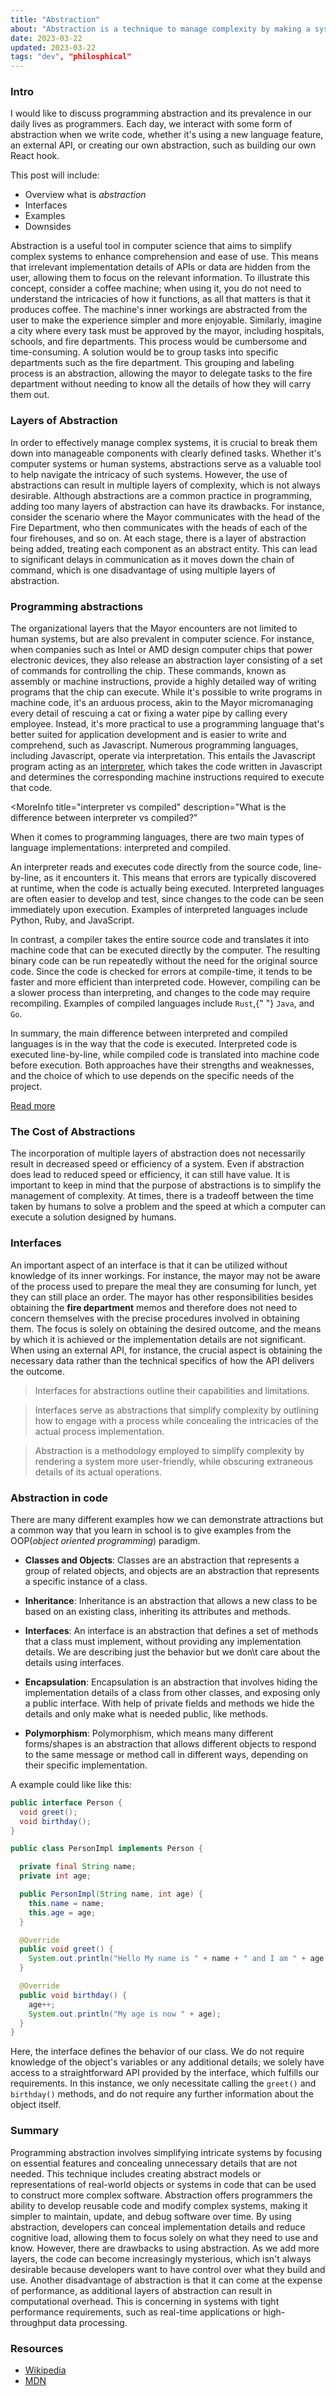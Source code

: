 ```yaml
---
title: "Abstraction"
about: "Abstraction is a technique to manage complexity by making a system simple to use, while hiding unnecessary details of what is really happening."
date: 2023-03-22
updated: 2023-03-22
tags: "dev", "philosphical"
---
```


### Intro

I would like to discuss programming abstraction and its prevalence in our daily lives as programmers. Each day, we interact with some form of abstraction when we write code, whether it's using a new language feature, an external API, or creating our own abstraction, such as building our own React hook.

This post will include:

- Overview what is _abstraction_
- Interfaces
- Examples
- Downsides

Abstraction is a useful tool in computer science that aims to simplify complex systems to enhance comprehension and ease of use.
This means that irrelevant implementation details of APIs or data are hidden from the user, allowing them to focus on the relevant information.
To illustrate this concept, consider a coffee machine; when using it, you do not need to understand the intricacies of how it functions, as all that matters is that it produces coffee.
The machine's inner workings are abstracted from the user to make the experience simpler and more enjoyable.
Similarly, imagine a city where every task must be approved by the mayor, including hospitals, schools, and fire departments.
This process would be cumbersome and time-consuming.
A solution would be to group tasks into specific departments such as the fire department.
This grouping and labeling process is an abstraction, allowing the mayor to delegate tasks to the fire department without needing to know all the details of how they will carry them out.

### Layers of Abstraction

In order to effectively manage complex systems, it is crucial to break them down into manageable components with clearly defined tasks.
Whether it's computer systems or human systems, abstractions serve as a valuable tool to help navigate the intricacy of such systems.
However, the use of abstractions can result in multiple layers of complexity, which is not always desirable.
Although abstractions are a common practice in programming, adding too many layers of abstraction can have its drawbacks.
For instance, consider the scenario where the Mayor communicates with the head of the Fire Department, who then communicates with the heads of each of the four firehouses, and so on. At each stage, there is a layer of abstraction being added, treating each component as an abstract entity.
This can lead to significant delays in communication as it moves down the chain of command, which is one disadvantage of using multiple layers of abstraction.

### Programming abstractions

The organizational layers that the Mayor encounters are not limited to human systems, but are also prevalent in computer science.
For instance, when companies such as Intel or AMD design computer chips that power electronic devices, they also release an abstraction layer consisting of a set of commands for controlling the chip.
These commands, known as assembly or machine instructions, provide a highly detailed way of writing programs that the chip can execute.
While it's possible to write programs in machine code, it's an arduous process, akin to the Mayor micromanaging every detail of rescuing a cat or fixing a water pipe by calling every employee.
Instead, it's more practical to use a programming language that's better suited for application development and is easier to write and comprehend, such as Javascript.
Numerous programming languages, including Javascript, operate via interpretation.
This entails the Javascript program acting as an [interpreter](<https://en.wikipedia.org/wiki/Interpreter_(computing)>), which takes the code written in Javascript and determines the corresponding machine instructions required to execute that code.

<MoreInfo
  title="interpreter vs compiled"
  description="What is the difference between interpreter vs compiled?"
>
  <p>
    When it comes to programming languages, there are two main types of language
    implementations: interpreted and compiled.
  </p>
  <p>
    An interpreter reads and executes code directly from the source code,
    line-by-line, as it encounters it. This means that errors are typically
    discovered at runtime, when the code is actually being executed. Interpreted
    languages are often easier to develop and test, since changes to the code
    can be seen immediately upon execution. Examples of interpreted languages
    include Python, Ruby, and JavaScript.
  </p>
  <p>
    In contrast, a compiler takes the entire source code and translates it into
    machine code that can be executed directly by the computer. The resulting
    binary code can be run repeatedly without the need for the original source
    code. Since the code is checked for errors at compile-time, it tends to be
    faster and more efficient than interpreted code. However, compiling can be a
    slower process than interpreting, and changes to the code may require
    recompiling. Examples of compiled languages include <code>Rust</code>,{" "}
    <code>Java</code>, and <code>Go</code>.
  </p>
  <p>
    In summary, the main difference between interpreted and compiled languages
    is in the way that the code is executed. Interpreted code is executed
    line-by-line, while compiled code is translated into machine code before
    execution. Both approaches have their strengths and weaknesses, and the
    choice of which to use depends on the specific needs of the project.
  </p>
  <a
    className="mdx-link"
    href="https://kb.iu.edu/d/agsz#:~:text=The%20difference%20between%20an%20interpreted,program%20written%20in%20assembly%20language."
    target="_blank"
    rel="noopener noreferrer"
  >
    Read more
  </a>
</MoreInfo>

### The Cost of Abstractions

The incorporation of multiple layers of abstraction does not necessarily result in decreased speed or efficiency of a system.
Even if abstraction does lead to reduced speed or efficiency, it can still have value.
It is important to keep in mind that the purpose of abstractions is to simplify the management of complexity.
At times, there is a tradeoff between the time taken by humans to solve a problem and the speed at which a computer can execute a solution designed by humans.

### Interfaces

An important aspect of an interface is that it can be utilized without knowledge of its inner workings. For instance, the mayor may not be aware of the process used to prepare the meal they are consuming for lunch, yet they can still place an order.
The mayor has other responsibilities besides obtaining the **fire department** memos and therefore does not need to concern themselves with the precise procedures involved in obtaining them.
The focus is solely on obtaining the desired outcome, and the means by which it is achieved or the implementation details are not significant.
When using an external API, for instance, the crucial aspect is obtaining the necessary data rather than the technical specifics of how the API delivers the outcome.

> Interfaces for abstractions outline their capabilities and limitations.

> Interfaces serve as abstractions that simplify complexity by outlining how to engage with a process while concealing the intricacies of the actual process implementation.

> Abstraction is a methodology employed to simplify complexity by rendering a system more user-friendly, while obscuring extraneous details of its actual operations.

### Abstraction in code

There are many different examples how we can demonstrate attractions but a common way that you learn in school is to give examples from the OOP(_object oriented programming_) paradigm.

- **Classes and Objects**: Classes are an abstraction that represents a group of related objects, and objects are an abstraction that represents a specific instance of a class.

- **Inheritance**: Inheritance is an abstraction that allows a new class to be based on an existing class, inheriting its attributes and methods.

- **Interfaces**: An interface is an abstraction that defines a set of methods that a class must implement, without providing any implementation details. We are describing just the behavior but we don\t care about the details using interfaces.

- **Encapsulation**: Encapsulation is an abstraction that involves hiding the implementation details of a class from other classes, and exposing only a public interface. With help of private fields and methods we hide the details and only make what is needed public, like methods.

- **Polymorphism**: Polymorphism, which means many different forms/shapes is an abstraction that allows different objects to respond to the same message or method call in different ways, depending on their specific implementation.

A example could like like this:

```java showLineNumbers title="Person.java"
public interface Person {
  void greet();
  void birthday();
}

public class PersonImpl implements Person {

  private final String name;
  private int age;

  public PersonImpl(String name, int age) {
    this.name = name;
    this.age = age;
  }

  @Override
  public void greet() {
    System.out.println("Hello My name is " + name + " and I am " + age + " years old!");
  }

  @Override
  public void birthday() {
    age++;
    System.out.println("My age is now " + age);
  }
}
```

Here, the interface defines the behavior of our class.
We do not require knowledge of the object's variables or any additional details; we solely have access to a straightforward API provided by the interface, which fulfills our requirements.
In this instance, we only necessitate calling the `greet()` and `birthday()` methods, and do not require any further information about the object itself.

### Summary

Programming abstraction involves simplifying intricate systems by focusing on essential features and concealing unnecessary details that are not needed.
This technique includes creating abstract models or representations of real-world objects or systems in code that can be used to construct more complex software.
Abstraction offers programmers the ability to develop reusable code and modify complex systems, making it simpler to maintain, update, and debug software over time. By using abstraction, developers can conceal implementation details and reduce cognitive load, allowing them to focus solely on what they need to use and know.
However, there are drawbacks to using abstraction.
As we add more layers, the code can become increasingly mysterious, which isn't always desirable because developers want to have control over what they build and use.
Another disadvantage of abstraction is that it can come at the expense of performance, as additional layers of abstraction can result in computational overhead.
This is concerning in systems with tight performance requirements, such as real-time applications or high-throughput data processing.

### Resources

- [Wikipedia](https://en.wikipedia.org/wiki/Abstraction)
- [MDN](https://developer.mozilla.org/en-US/docs/Glossary/Abstraction)
